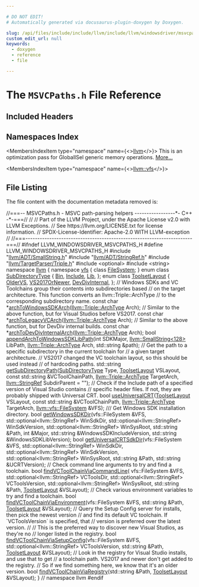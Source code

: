 ```yaml
---

# DO NOT EDIT!
# Automatically generated via docusaurus-plugin-doxygen by Doxygen.

slug: /api/files/include/include/llvm/include/llvm/windowsdriver/msvcpaths-h
custom_edit_url: null
keywords:
  - doxygen
  - reference
  - file

---
```





# The `MSVCPaths.h` File Reference

<DoxygenPage pluginConfig={pluginConfig}>



## Included Headers

<IncludesList>
<IncludesListItem
  filePath="llvm/ADT/SmallString.h"
  permalink="/docs/api/files/include/include/llvm/include/llvm/adt/smallstring-h"
  isLocal="true" />
<IncludesListItem
  filePath="llvm/ADT/StringRef.h"
  permalink="/docs/api/files/include/include/llvm/include/llvm/adt/stringref-h"
  isLocal="true" />
<IncludesListItem
  filePath="llvm/TargetParser/Triple.h"
  permalink="/docs/api/files/include/include/llvm/include/llvm/targetparser/triple-h"
  isLocal="true" />
<IncludesListItem
  filePath="optional"
  permalink=""
  isLocal="false" />
<IncludesListItem
  filePath="string"
  permalink=""
  isLocal="false" />
</IncludesList>

## Namespaces Index

<MembersIndex>

<MembersIndexItem
  type="namespace"
  name={<><a href="/docs/api/namespaces/llvm">llvm</a></>}>
This is an optimization pass for GlobalISel generic memory operations. <a href="/docs/api/namespaces/llvm/#details">More...</a>
</MembersIndexItem>

<MembersIndexItem
  type="namespace"
  name={<><a href="/docs/api/namespaces/llvm/vfs">llvm::vfs</a></>}>
</MembersIndexItem>

</MembersIndex>


## File Listing

The file content with the documentation metadata removed is:

<ProgramListing>

<Link id="l00001" /><CodeLine lineNumber="1"><Highlight kind="comment">//===-- MSVCPaths.h - MSVC path-parsing helpers -----------------&#42;- C++ -&#42;-===//</Highlight><Highlight kind="normal"></Highlight></CodeLine>
<Link id="l00002" /><CodeLine lineNumber="2"><Highlight kind="normal"></Highlight><Highlight kind="comment">//</Highlight><Highlight kind="normal"></Highlight></CodeLine>
<Link id="l00003" /><CodeLine lineNumber="3"><Highlight kind="normal"></Highlight><Highlight kind="comment">// Part of the LLVM Project, under the Apache License v2.0 with LLVM Exceptions.</Highlight><Highlight kind="normal"></Highlight></CodeLine>
<Link id="l00004" /><CodeLine lineNumber="4"><Highlight kind="normal"></Highlight><Highlight kind="comment">// See https://llvm.org/LICENSE.txt for license information.</Highlight><Highlight kind="normal"></Highlight></CodeLine>
<Link id="l00005" /><CodeLine lineNumber="5"><Highlight kind="normal"></Highlight><Highlight kind="comment">// SPDX-License-Identifier: Apache-2.0 WITH LLVM-exception</Highlight><Highlight kind="normal"></Highlight></CodeLine>
<Link id="l00006" /><CodeLine lineNumber="6"><Highlight kind="normal"></Highlight><Highlight kind="comment">//</Highlight><Highlight kind="normal"></Highlight></CodeLine>
<Link id="l00007" /><CodeLine lineNumber="7"><Highlight kind="normal"></Highlight><Highlight kind="comment">//===----------------------------------------------------------------------===//</Highlight><Highlight kind="normal"></Highlight></CodeLine>
<Link id="l00008" /><CodeLine lineNumber="8"><Highlight kind="normal"></Highlight></CodeLine>
<Link id="l00009" /><CodeLine lineNumber="9"><Highlight kind="normal"></Highlight><Highlight kind="preprocessor">#ifndef LLVM&#95;WINDOWSDRIVER&#95;MSVCPATHS&#95;H</Highlight><Highlight kind="normal"></Highlight></CodeLine>
<Link id="l00010" /><CodeLine lineNumber="10"><Highlight kind="normal"></Highlight><Highlight kind="preprocessor">#define LLVM&#95;WINDOWSDRIVER&#95;MSVCPATHS&#95;H</Highlight><Highlight kind="normal"></Highlight></CodeLine>
<Link id="l00011" /><CodeLine lineNumber="11"><Highlight kind="normal"></Highlight></CodeLine>
<Link id="l00012" /><CodeLine lineNumber="12"><Highlight kind="normal"></Highlight><Highlight kind="preprocessor">#include &quot;<a href="/docs/api/files/include/include/llvm/include/llvm/adt/smallstring-h">llvm/ADT/SmallString.h</a>&quot;</Highlight><Highlight kind="normal"></Highlight></CodeLine>
<Link id="l00013" /><CodeLine lineNumber="13"><Highlight kind="normal"></Highlight><Highlight kind="preprocessor">#include &quot;<a href="/docs/api/files/include/include/llvm/include/llvm/adt/stringref-h">llvm/ADT/StringRef.h</a>&quot;</Highlight><Highlight kind="normal"></Highlight></CodeLine>
<Link id="l00014" /><CodeLine lineNumber="14"><Highlight kind="normal"></Highlight><Highlight kind="preprocessor">#include &quot;<a href="/docs/api/files/include/include/llvm/include/llvm/targetparser/triple-h">llvm/TargetParser/Triple.h</a>&quot;</Highlight><Highlight kind="normal"></Highlight></CodeLine>
<Link id="l00015" /><CodeLine lineNumber="15"><Highlight kind="normal"></Highlight><Highlight kind="preprocessor">#include &lt;optional&gt;</Highlight><Highlight kind="normal"></Highlight></CodeLine>
<Link id="l00016" /><CodeLine lineNumber="16"><Highlight kind="normal"></Highlight><Highlight kind="preprocessor">#include &lt;string&gt;</Highlight><Highlight kind="normal"></Highlight></CodeLine>
<Link id="l00017" /><CodeLine lineNumber="17"><Highlight kind="normal"></Highlight></CodeLine>
<Link id="l00018" /><CodeLine lineNumber="18"><Highlight kind="normal"></Highlight><Highlight kind="keyword">namespace </Highlight><Highlight kind="normal"><a href="/docs/api/namespaces/llvm">llvm</a> &#123;</Highlight></CodeLine>
<Link id="l00019" /><CodeLine lineNumber="19"><Highlight kind="normal"></Highlight></CodeLine>
<Link id="l00020" /><CodeLine lineNumber="20"><Highlight kind="normal"></Highlight><Highlight kind="keyword">namespace </Highlight><Highlight kind="normal"><a href="/docs/api/namespaces/llvm/vfs">vfs</a> &#123;</Highlight></CodeLine>
<Link id="l00021" /><CodeLine lineNumber="21"><Highlight kind="normal"></Highlight><Highlight kind="keyword">class </Highlight><Highlight kind="normal"><a href="/docs/api/classes/llvm/vfs/filesystem">FileSystem</a>;</Highlight></CodeLine>
<Link id="l00022" /><CodeLine lineNumber="22"><Highlight kind="normal">&#125;</Highlight></CodeLine>
<Link id="l00023" /><CodeLine lineNumber="23"><Highlight kind="normal"></Highlight></CodeLine>
<Link id="l00024" /><CodeLine lineNumber="24" lineLink="/docs/api/namespaces/llvm/#a372f87e2cac1c83389c98554dc44806d"><Highlight kind="normal"></Highlight><Highlight kind="keyword">enum class</Highlight><Highlight kind="normal"> <a href="/docs/api/namespaces/llvm/#a372f87e2cac1c83389c98554dc44806d">SubDirectoryType</a> &#123;</Highlight></CodeLine>
<Link id="l00025" /><CodeLine lineNumber="25" lineLink="/docs/api/namespaces/llvm/#a372f87e2cac1c83389c98554dc44806da807dbe7d1c25a633894d4a231b1c76d3"><Highlight kind="normal">  <a href="/docs/api/namespaces/llvm/#a372f87e2cac1c83389c98554dc44806da807dbe7d1c25a633894d4a231b1c76d3">Bin</a>,</Highlight></CodeLine>
<Link id="l00026" /><CodeLine lineNumber="26" lineLink="/docs/api/namespaces/llvm/#a372f87e2cac1c83389c98554dc44806daf4d72a64acd8929c0cc9ed96a7a336cc"><Highlight kind="normal">  <a href="/docs/api/namespaces/llvm/#a372f87e2cac1c83389c98554dc44806daf4d72a64acd8929c0cc9ed96a7a336cc">Include</a>,</Highlight></CodeLine>
<Link id="l00027" /><CodeLine lineNumber="27" lineLink="/docs/api/namespaces/llvm/#a372f87e2cac1c83389c98554dc44806da043d23e54edc5360a7785ae212d1b806"><Highlight kind="normal">  <a href="/docs/api/namespaces/llvm/#a372f87e2cac1c83389c98554dc44806da043d23e54edc5360a7785ae212d1b806">Lib</a>,</Highlight></CodeLine>
<Link id="l00028" /><CodeLine lineNumber="28"><Highlight kind="normal">&#125;;</Highlight></CodeLine>
<Link id="l00029" /><CodeLine lineNumber="29"><Highlight kind="normal"></Highlight></CodeLine>
<Link id="l00030" /><CodeLine lineNumber="30" lineLink="/docs/api/namespaces/llvm/#aa1f26fe15566118837302706870c1a7e"><Highlight kind="normal"></Highlight><Highlight kind="keyword">enum class</Highlight><Highlight kind="normal"> <a href="/docs/api/namespaces/llvm/#aa1f26fe15566118837302706870c1a7e">ToolsetLayout</a> &#123;</Highlight></CodeLine>
<Link id="l00031" /><CodeLine lineNumber="31" lineLink="/docs/api/namespaces/llvm/#aa1f26fe15566118837302706870c1a7eaf1eb5a67fac38ebe2cc267a1b9dbd014"><Highlight kind="normal">  <a href="/docs/api/namespaces/llvm/#aa1f26fe15566118837302706870c1a7eaf1eb5a67fac38ebe2cc267a1b9dbd014">OlderVS</a>,</Highlight></CodeLine>
<Link id="l00032" /><CodeLine lineNumber="32" lineLink="/docs/api/namespaces/llvm/#aa1f26fe15566118837302706870c1a7eaa44980fa6b2ec45d446f35771799ad7e"><Highlight kind="normal">  <a href="/docs/api/namespaces/llvm/#aa1f26fe15566118837302706870c1a7eaa44980fa6b2ec45d446f35771799ad7e">VS2017OrNewer</a>,</Highlight></CodeLine>
<Link id="l00033" /><CodeLine lineNumber="33" lineLink="/docs/api/namespaces/llvm/#aa1f26fe15566118837302706870c1a7eaaaacfa5380d075af7238c6c88301b333"><Highlight kind="normal">  <a href="/docs/api/namespaces/llvm/#aa1f26fe15566118837302706870c1a7eaaaacfa5380d075af7238c6c88301b333">DevDivInternal</a>,</Highlight></CodeLine>
<Link id="l00034" /><CodeLine lineNumber="34"><Highlight kind="normal">&#125;;</Highlight></CodeLine>
<Link id="l00035" /><CodeLine lineNumber="35"><Highlight kind="normal"></Highlight></CodeLine>
<Link id="l00036" /><CodeLine lineNumber="36"><Highlight kind="normal"></Highlight><Highlight kind="comment">// Windows SDKs and VC Toolchains group their contents into subdirectories based</Highlight><Highlight kind="normal"></Highlight></CodeLine>
<Link id="l00037" /><CodeLine lineNumber="37"><Highlight kind="normal"></Highlight><Highlight kind="comment">// on the target architecture. This function converts an llvm::Triple::ArchType</Highlight><Highlight kind="normal"></Highlight></CodeLine>
<Link id="l00038" /><CodeLine lineNumber="38"><Highlight kind="normal"></Highlight><Highlight kind="comment">// to the corresponding subdirectory name.</Highlight><Highlight kind="normal"></Highlight></CodeLine>
<Link id="l00039" /><CodeLine lineNumber="39"><Highlight kind="normal"></Highlight><Highlight kind="keyword">const</Highlight><Highlight kind="normal"> </Highlight><Highlight kind="keywordtype">char</Highlight><Highlight kind="normal"> &#42;<a href="/docs/api/namespaces/llvm/#a051d4c63744860fd69753642b3e04507">archToWindowsSDKArch</a>(<a href="/docs/api/classes/llvm/triple/#a547abd13f7a3c063aa72c8192a868154">llvm::Triple::ArchType</a> Arch);</Highlight></CodeLine>
<Link id="l00040" /><CodeLine lineNumber="40"><Highlight kind="normal"></Highlight></CodeLine>
<Link id="l00041" /><CodeLine lineNumber="41"><Highlight kind="normal"></Highlight><Highlight kind="comment">// Similar to the above function, but for Visual Studios before VS2017.</Highlight><Highlight kind="normal"></Highlight></CodeLine>
<Link id="l00042" /><CodeLine lineNumber="42"><Highlight kind="normal"></Highlight><Highlight kind="keyword">const</Highlight><Highlight kind="normal"> </Highlight><Highlight kind="keywordtype">char</Highlight><Highlight kind="normal"> &#42;<a href="/docs/api/namespaces/llvm/#a80f0cb629c76b63ad31f32f01bb1bd45">archToLegacyVCArch</a>(<a href="/docs/api/classes/llvm/triple/#a547abd13f7a3c063aa72c8192a868154">llvm::Triple::ArchType</a> Arch);</Highlight></CodeLine>
<Link id="l00043" /><CodeLine lineNumber="43"><Highlight kind="normal"></Highlight></CodeLine>
<Link id="l00044" /><CodeLine lineNumber="44"><Highlight kind="normal"></Highlight><Highlight kind="comment">// Similar to the above function, but for DevDiv internal builds.</Highlight><Highlight kind="normal"></Highlight></CodeLine>
<Link id="l00045" /><CodeLine lineNumber="45"><Highlight kind="normal"></Highlight><Highlight kind="keyword">const</Highlight><Highlight kind="normal"> </Highlight><Highlight kind="keywordtype">char</Highlight><Highlight kind="normal"> &#42;<a href="/docs/api/namespaces/llvm/#ab829a8dd53413b3328994f77fdf2b47f">archToDevDivInternalArch</a>(<a href="/docs/api/classes/llvm/triple/#a547abd13f7a3c063aa72c8192a868154">llvm::Triple::ArchType</a> Arch);</Highlight></CodeLine>
<Link id="l00046" /><CodeLine lineNumber="46"><Highlight kind="normal"></Highlight></CodeLine>
<Link id="l00047" /><CodeLine lineNumber="47"><Highlight kind="normal"></Highlight><Highlight kind="keywordtype">bool</Highlight><Highlight kind="normal"> <a href="/docs/api/namespaces/llvm/#ae4bae58c61ecb36efa5d563c745b9d53">appendArchToWindowsSDKLibPath</a>(</Highlight><Highlight kind="keywordtype">int</Highlight><Highlight kind="normal"> SDKMajor, <a href="/docs/api/classes/llvm/smallstring">llvm::SmallString&lt;128&gt;</a> LibPath,</Highlight></CodeLine>
<Link id="l00048" /><CodeLine lineNumber="48"><Highlight kind="normal">                                   <a href="/docs/api/classes/llvm/triple/#a547abd13f7a3c063aa72c8192a868154">llvm::Triple::ArchType</a> Arch,</Highlight></CodeLine>
<Link id="l00049" /><CodeLine lineNumber="49"><Highlight kind="normal">                                   std::string &amp;path);</Highlight></CodeLine>
<Link id="l00050" /><CodeLine lineNumber="50"><Highlight kind="normal"></Highlight></CodeLine>
<Link id="l00051" /><CodeLine lineNumber="51"><Highlight kind="normal"></Highlight><Highlight kind="comment">// Get the path to a specific subdirectory in the current toolchain for</Highlight><Highlight kind="normal"></Highlight></CodeLine>
<Link id="l00052" /><CodeLine lineNumber="52"><Highlight kind="normal"></Highlight><Highlight kind="comment">// a given target architecture.</Highlight><Highlight kind="normal"></Highlight></CodeLine>
<Link id="l00053" /><CodeLine lineNumber="53"><Highlight kind="normal"></Highlight><Highlight kind="comment">// VS2017 changed the VC toolchain layout, so this should be used instead</Highlight><Highlight kind="normal"></Highlight></CodeLine>
<Link id="l00054" /><CodeLine lineNumber="54"><Highlight kind="normal"></Highlight><Highlight kind="comment">// of hardcoding paths.</Highlight><Highlight kind="normal"></Highlight></CodeLine>
<Link id="l00055" /><CodeLine lineNumber="55"><Highlight kind="normal">std::string <a href="/docs/api/namespaces/llvm/#abf156ed576f5bcdb93911b50b775c8ac">getSubDirectoryPath</a>(<a href="/docs/api/namespaces/llvm/#a372f87e2cac1c83389c98554dc44806d">SubDirectoryType</a> Type, <a href="/docs/api/namespaces/llvm/#aa1f26fe15566118837302706870c1a7e">ToolsetLayout</a> VSLayout,</Highlight></CodeLine>
<Link id="l00056" /><CodeLine lineNumber="56"><Highlight kind="normal">                                </Highlight><Highlight kind="keyword">const</Highlight><Highlight kind="normal"> std::string &amp;VCToolChainPath,</Highlight></CodeLine>
<Link id="l00057" /><CodeLine lineNumber="57"><Highlight kind="normal">                                <a href="/docs/api/classes/llvm/triple/#a547abd13f7a3c063aa72c8192a868154">llvm::Triple::ArchType</a> TargetArch,</Highlight></CodeLine>
<Link id="l00058" /><CodeLine lineNumber="58"><Highlight kind="normal">                                <a href="/docs/api/classes/llvm/stringref">llvm::StringRef</a> SubdirParent = </Highlight><Highlight kind="stringliteral">&quot;&quot;</Highlight><Highlight kind="normal">);</Highlight></CodeLine>
<Link id="l00059" /><CodeLine lineNumber="59"><Highlight kind="normal"></Highlight></CodeLine>
<Link id="l00060" /><CodeLine lineNumber="60"><Highlight kind="normal"></Highlight><Highlight kind="comment">// Check if the Include path of a specified version of Visual Studio contains</Highlight><Highlight kind="normal"></Highlight></CodeLine>
<Link id="l00061" /><CodeLine lineNumber="61"><Highlight kind="normal"></Highlight><Highlight kind="comment">// specific header files. If not, they are probably shipped with Universal CRT.</Highlight><Highlight kind="normal"></Highlight></CodeLine>
<Link id="l00062" /><CodeLine lineNumber="62"><Highlight kind="normal"></Highlight><Highlight kind="keywordtype">bool</Highlight><Highlight kind="normal"> <a href="/docs/api/namespaces/llvm/#a407d3b5b3a2a0c0a80e87d7b03b4b2e2">useUniversalCRT</a>(<a href="/docs/api/namespaces/llvm/#aa1f26fe15566118837302706870c1a7e">ToolsetLayout</a> VSLayout, </Highlight><Highlight kind="keyword">const</Highlight><Highlight kind="normal"> std::string &amp;VCToolChainPath,</Highlight></CodeLine>
<Link id="l00063" /><CodeLine lineNumber="63"><Highlight kind="normal">                     <a href="/docs/api/classes/llvm/triple/#a547abd13f7a3c063aa72c8192a868154">llvm::Triple::ArchType</a> TargetArch,</Highlight></CodeLine>
<Link id="l00064" /><CodeLine lineNumber="64"><Highlight kind="normal">                     <a href="/docs/api/classes/llvm/vfs/filesystem">llvm::vfs::FileSystem</a> &amp;VFS);</Highlight></CodeLine>
<Link id="l00065" /><CodeLine lineNumber="65"><Highlight kind="normal"></Highlight><Highlight kind="comment"></Highlight></CodeLine>
<Link id="l00066" /><CodeLine lineNumber="66"><Highlight kind="comment">/// Get Windows SDK installation directory.</Highlight><Highlight kind="normal"></Highlight></CodeLine>
<Link id="l00067" /><CodeLine lineNumber="67"><Highlight kind="normal"></Highlight><Highlight kind="keywordtype">bool</Highlight><Highlight kind="normal"> <a href="/docs/api/namespaces/llvm/#a3f08996be2dce22d6d6777faaa4cbe41">getWindowsSDKDir</a>(vfs::FileSystem &amp;VFS,</Highlight></CodeLine>
<Link id="l00068" /><CodeLine lineNumber="68"><Highlight kind="normal">                      std::optional&lt;llvm::StringRef&gt; WinSdkDir,</Highlight></CodeLine>
<Link id="l00069" /><CodeLine lineNumber="69"><Highlight kind="normal">                      std::optional&lt;llvm::StringRef&gt; WinSdkVersion,</Highlight></CodeLine>
<Link id="l00070" /><CodeLine lineNumber="70"><Highlight kind="normal">                      std::optional&lt;llvm::StringRef&gt; WinSysRoot,</Highlight></CodeLine>
<Link id="l00071" /><CodeLine lineNumber="71"><Highlight kind="normal">                      std::string &amp;Path, </Highlight><Highlight kind="keywordtype">int</Highlight><Highlight kind="normal"> &amp;Major,</Highlight></CodeLine>
<Link id="l00072" /><CodeLine lineNumber="72"><Highlight kind="normal">                      std::string &amp;WindowsSDKIncludeVersion,</Highlight></CodeLine>
<Link id="l00073" /><CodeLine lineNumber="73"><Highlight kind="normal">                      std::string &amp;WindowsSDKLibVersion);</Highlight></CodeLine>
<Link id="l00074" /><CodeLine lineNumber="74"><Highlight kind="normal"></Highlight></CodeLine>
<Link id="l00075" /><CodeLine lineNumber="75"><Highlight kind="normal"></Highlight><Highlight kind="keywordtype">bool</Highlight><Highlight kind="normal"> <a href="/docs/api/namespaces/llvm/#af944c296925180c38c773968d6970623">getUniversalCRTSdkDir</a>(vfs::FileSystem &amp;VFS,</Highlight></CodeLine>
<Link id="l00076" /><CodeLine lineNumber="76"><Highlight kind="normal">                           std::optional&lt;llvm::StringRef&gt; WinSdkDir,</Highlight></CodeLine>
<Link id="l00077" /><CodeLine lineNumber="77"><Highlight kind="normal">                           std::optional&lt;llvm::StringRef&gt; WinSdkVersion,</Highlight></CodeLine>
<Link id="l00078" /><CodeLine lineNumber="78"><Highlight kind="normal">                           std::optional&lt;llvm::StringRef&gt; WinSysRoot,</Highlight></CodeLine>
<Link id="l00079" /><CodeLine lineNumber="79"><Highlight kind="normal">                           std::string &amp;Path, std::string &amp;UCRTVersion);</Highlight></CodeLine>
<Link id="l00080" /><CodeLine lineNumber="80"><Highlight kind="normal"></Highlight></CodeLine>
<Link id="l00081" /><CodeLine lineNumber="81"><Highlight kind="normal"></Highlight><Highlight kind="comment">// Check command line arguments to try and find a toolchain.</Highlight><Highlight kind="normal"></Highlight></CodeLine>
<Link id="l00082" /><CodeLine lineNumber="82"><Highlight kind="normal"></Highlight><Highlight kind="keywordtype">bool</Highlight><Highlight kind="normal"> <a href="/docs/api/namespaces/llvm/#a22439c20979b1335d2c672289f5a1d06">findVCToolChainViaCommandLine</a>(</Highlight></CodeLine>
<Link id="l00083" /><CodeLine lineNumber="83"><Highlight kind="normal">    vfs::FileSystem &amp;VFS, std::optional&lt;llvm::StringRef&gt; VCToolsDir,</Highlight></CodeLine>
<Link id="l00084" /><CodeLine lineNumber="84"><Highlight kind="normal">    std::optional&lt;llvm::StringRef&gt; VCToolsVersion,</Highlight></CodeLine>
<Link id="l00085" /><CodeLine lineNumber="85"><Highlight kind="normal">    std::optional&lt;llvm::StringRef&gt; WinSysRoot, std::string &amp;Path,</Highlight></CodeLine>
<Link id="l00086" /><CodeLine lineNumber="86"><Highlight kind="normal">    <a href="/docs/api/namespaces/llvm/#aa1f26fe15566118837302706870c1a7e">ToolsetLayout</a> &amp;VSLayout);</Highlight></CodeLine>
<Link id="l00087" /><CodeLine lineNumber="87"><Highlight kind="normal"></Highlight></CodeLine>
<Link id="l00088" /><CodeLine lineNumber="88"><Highlight kind="normal"></Highlight><Highlight kind="comment">// Check various environment variables to try and find a toolchain.</Highlight><Highlight kind="normal"></Highlight></CodeLine>
<Link id="l00089" /><CodeLine lineNumber="89"><Highlight kind="normal"></Highlight><Highlight kind="keywordtype">bool</Highlight><Highlight kind="normal"> <a href="/docs/api/namespaces/llvm/#a5a9952645a56e841314d2b880bd31375">findVCToolChainViaEnvironment</a>(vfs::FileSystem &amp;VFS, std::string &amp;Path,</Highlight></CodeLine>
<Link id="l00090" /><CodeLine lineNumber="90"><Highlight kind="normal">                                   <a href="/docs/api/namespaces/llvm/#aa1f26fe15566118837302706870c1a7e">ToolsetLayout</a> &amp;VSLayout);</Highlight></CodeLine>
<Link id="l00091" /><CodeLine lineNumber="91"><Highlight kind="normal"></Highlight></CodeLine>
<Link id="l00092" /><CodeLine lineNumber="92"><Highlight kind="normal"></Highlight><Highlight kind="comment">// Query the Setup Config server for installs, then pick the newest version</Highlight><Highlight kind="normal"></Highlight></CodeLine>
<Link id="l00093" /><CodeLine lineNumber="93"><Highlight kind="normal"></Highlight><Highlight kind="comment">// and find its default VC toolchain. If &#96;VCToolsVersion&#96; is specified, that</Highlight><Highlight kind="normal"></Highlight></CodeLine>
<Link id="l00094" /><CodeLine lineNumber="94"><Highlight kind="normal"></Highlight><Highlight kind="comment">// version is preferred over the latest version.</Highlight><Highlight kind="normal"></Highlight></CodeLine>
<Link id="l00095" /><CodeLine lineNumber="95"><Highlight kind="normal"></Highlight><Highlight kind="comment">//</Highlight><Highlight kind="normal"></Highlight></CodeLine>
<Link id="l00096" /><CodeLine lineNumber="96"><Highlight kind="normal"></Highlight><Highlight kind="comment">// This is the preferred way to discover new Visual Studios, as they&#39;re no</Highlight><Highlight kind="normal"></Highlight></CodeLine>
<Link id="l00097" /><CodeLine lineNumber="97"><Highlight kind="normal"></Highlight><Highlight kind="comment">// longer listed in the registry.</Highlight><Highlight kind="normal"></Highlight></CodeLine>
<Link id="l00098" /><CodeLine lineNumber="98"><Highlight kind="normal"></Highlight><Highlight kind="keywordtype">bool</Highlight><Highlight kind="normal"></Highlight></CodeLine>
<Link id="l00099" /><CodeLine lineNumber="99"><Highlight kind="normal"><a href="/docs/api/namespaces/llvm/#a79c3f6c8d0e321d8b23f365e485bfde7">findVCToolChainViaSetupConfig</a>(vfs::FileSystem &amp;VFS,</Highlight></CodeLine>
<Link id="l00100" /><CodeLine lineNumber="100"><Highlight kind="normal">                              std::optional&lt;llvm::StringRef&gt; VCToolsVersion,</Highlight></CodeLine>
<Link id="l00101" /><CodeLine lineNumber="101"><Highlight kind="normal">                              std::string &amp;Path, <a href="/docs/api/namespaces/llvm/#aa1f26fe15566118837302706870c1a7e">ToolsetLayout</a> &amp;VSLayout);</Highlight></CodeLine>
<Link id="l00102" /><CodeLine lineNumber="102"><Highlight kind="normal"></Highlight></CodeLine>
<Link id="l00103" /><CodeLine lineNumber="103"><Highlight kind="normal"></Highlight><Highlight kind="comment">// Look in the registry for Visual Studio installs, and use that to get</Highlight><Highlight kind="normal"></Highlight></CodeLine>
<Link id="l00104" /><CodeLine lineNumber="104"><Highlight kind="normal"></Highlight><Highlight kind="comment">// a toolchain path. VS2017 and newer don&#39;t get added to the registry.</Highlight><Highlight kind="normal"></Highlight></CodeLine>
<Link id="l00105" /><CodeLine lineNumber="105"><Highlight kind="normal"></Highlight><Highlight kind="comment">// So if we find something here, we know that it&#39;s an older version.</Highlight><Highlight kind="normal"></Highlight></CodeLine>
<Link id="l00106" /><CodeLine lineNumber="106"><Highlight kind="normal"></Highlight><Highlight kind="keywordtype">bool</Highlight><Highlight kind="normal"> <a href="/docs/api/namespaces/llvm/#aee9b1b3966b67cad2185aac5d1159358">findVCToolChainViaRegistry</a>(std::string &amp;Path, <a href="/docs/api/namespaces/llvm/#aa1f26fe15566118837302706870c1a7e">ToolsetLayout</a> &amp;VSLayout);</Highlight></CodeLine>
<Link id="l00107" /><CodeLine lineNumber="107"><Highlight kind="normal"></Highlight></CodeLine>
<Link id="l00108" /><CodeLine lineNumber="108"><Highlight kind="normal">&#125; </Highlight><Highlight kind="comment">// namespace llvm</Highlight><Highlight kind="normal"></Highlight></CodeLine>
<Link id="l00109" /><CodeLine lineNumber="109"><Highlight kind="normal"></Highlight></CodeLine>
<Link id="l00110" /><CodeLine lineNumber="110"><Highlight kind="normal"></Highlight><Highlight kind="preprocessor">#endif</Highlight></CodeLine>

</ProgramListing>


</DoxygenPage>
